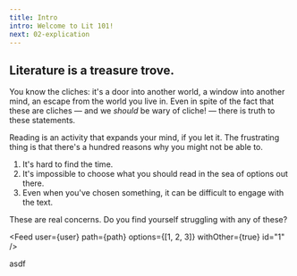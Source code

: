```yaml
---
title: Intro
intro: Welcome to Lit 101!
next: 02-explication
---
```


## Literature is a treasure trove.

You know the cliches: it's a door into another world, a window into <Def content='tester'>another mind</Def>, an escape from the world you live in. Even in spite of the fact that these are cliches — and we _should_ be wary of cliche! — there is truth to these statements.

Reading is an activity that expands your mind, if you let it. The frustrating thing is that there's a hundred reasons why you might not be able to.

1. It's hard to find the time.
2. It's impossible to choose what you should read in the sea of options out there.
3. Even when you've chosen something, it can be difficult to engage with the text.

These are real concerns. Do you find yourself struggling with any of these?

<Feed
  user={user}
  path={path}
  options={[1, 2, 3]}
  withOther={true}
  id="1"
/>

asdf
